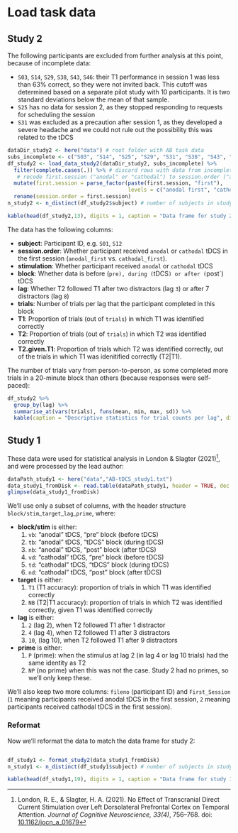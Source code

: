 # Load task data

## Study 2

The following participants are excluded from further analysis at this point, because of incomplete data:

* `S03`, `S14`, `S29`, `S38`, `S43`, `S46`: their T1 performance in session 1 was less than 63% correct, so they were not invited back. This cutoff was determined based on a separate pilot study with 10 participants. It is two standard deviations below the mean of that sample.
* `S25` has no data for session 2, as they stopped responding to requests for scheduling the session
* `S31` was excluded as a precaution after session 1, as they developed a severe headache and we could not rule out the possibility this was related to the tDCS

```r
dataDir_study2 <- here("data") # root folder with AB task data
subs_incomplete <- c("S03", "S14", "S25", "S29", "S31", "S38", "S43", "S46") # don't try to load data from these participants
df_study2 <- load_data_study2(dataDir_study2, subs_incomplete) %>%
  filter(complete.cases(.)) %>% # discard rows with data from incomplete subjects
   # recode first.session ("anodal" or "cathodal") to session.order ("anodal first", "cathodal first")
  mutate(first.session = parse_factor(paste(first.session, "first"), 
                                      levels = c("anodal first", "cathodal first"))) %>%
  rename(session.order = first.session)
n_study2 <- n_distinct(df_study2$subject) # number of subjects in study 2
```

```r
kable(head(df_study2,13), digits = 1, caption = "Data frame for study 2")
```

The data has the following columns:

* __subject__: Participant ID, e.g. `S01`, `S12`
* __session.order__: Whether participant received `anodal` or `cathodal` tDCS in the first session (`anodal_first` vs. `cathodal_first`).
* __stimulation__: Whether participant received `anodal` or `cathodal` tDCS
* __block__: Whether data is before (`pre), during (`tDCS`) or after (`post`) tDCS
* __lag__: Whether T2 followed T1 after two distractors (lag `3`) or after 7 distractors (lag `8`)
* __trials__: Number of trials per lag that the participant completed in this block
* __T1__: Proportion of trials (out of `trials`) in which T1 was identified correctly
* __T2__: Proportion of trials (out of `trials`) in which T2 was identified correctly
* __T2.given.T1__: Proportion of trials which T2 was identified correctly, out of the trials in which T1 was idenitified correctly (T2|T1).

The number of trials vary from person-to-person, as some completed more trials in a 20-minute block than others (because responses were self-paced):

```r
df_study2 %>%
  group_by(lag) %>%
  summarise_at(vars(trials), funs(mean, min, max, sd)) %>%
  kable(caption = "Descriptive statistics for trial counts per lag", digits = 0)
```


## Study 1

These data were used for statistical analysis in London & Slagter (2021)[^ref_london], and were processed by the lead author:

[^ref_london]: London, R. E., & Slagter, H. A. (2021). No Effect of Transcranial Direct Current Stimulation over Left Dorsolateral Prefrontal Cortex on Temporal Attention. _Journal of Cognitive Neuroscience, 33(4)_, 756--768. doi: [10.1162/jocn_a_01679](https://doi.org/10.1162/jocn_a_01679)

```r
dataPath_study1 <- here("data","AB-tDCS_study1.txt")
data_study1_fromDisk <- read.table(dataPath_study1, header = TRUE, dec = ",")
glimpse(data_study1_fromDisk)
```

We'll use only a subset of columns, with the header structure `block/stim`\_`target`\_`lag`\_`prime`, where:

* __block/stim__ is either:
    1. `vb`: "anodal" tDCS, "pre" block (before tDCS)
    2. `tb`: "anodal" tDCS, "tDCS" block (during tDCS)
    3. `nb`: "anodal" tDCS, "post" block (after tDCS)
    4. `vd`: "cathodal" tDCS, "pre" block (before tDCS)
    5. `td`: "cathodal" tDCS, "tDCS" block (during tDCS)
    6. `nd`: "cathodal" tDCS, "post" block (after tDCS)
* __target__ is either:
    1. `T1` (T1 accuracy): proportion of trials in which T1 was identified correctly
    2. `NB` (T2|T1 accuracy): proportion of trials in which T2 was identified correctly, given T1 was identified correctly
* __lag__ is either:
    1. `2` (lag 2), when T2 followed T1 after 1 distractor 
    2. `4` (lag 4), when T2 followed T1 after 3 distractors
    3. `10`, (lag 10), when T2 followed T1 after 9 distractors
* __prime__ is either:
    1. `P` (prime): when the stimulus at lag 2 (in lag 4 or lag 10 trials) had the same identity as T2 
    2. `NP` (no prime) when this was not the case. Study 2 had no primes, so we'll only keep these.
    
We'll also keep two more columns: `fileno` (participant ID) and `First_Session` (`1` meaning participants received anodal tDCS in the first session, `2` meaning participants received cathodal tDCS in the first session).

### Reformat

Now we'll reformat the data to match the data frame for study 2:

```r
```

```r
df_study1 <- format_study2(data_study1_fromDisk)
n_study1 <- n_distinct(df_study1$subject) # number of subjects in study 1
```

```r
kable(head(df_study1,19), digits = 1, caption = "Data frame for study 1")
```
